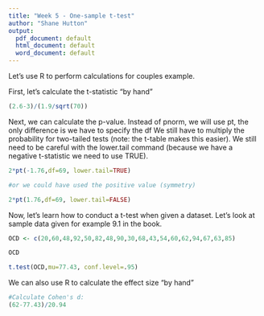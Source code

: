 ---
title: "Week 5 - One-sample t-test"
author: "Shane Hutton"
output:
  pdf_document: default
  html_document: default
  word_document: default
---

Let's use R to perform calculations for couples example.

First, let's calculate the t-statistic "by hand"
```{r}
(2.6-3)/(1.9/sqrt(70))
```

Next, we can calculate the p-value.
Instead of pnorm, we will use pt, the only difference is we have to specify the df
We still have to multiply the probability for two-tailed tests (note: the t-table makes this easier).
We still need to be careful with the lower.tail command (because we have a negative t-statistic we need to use TRUE).

```{r}
2*pt(-1.76,df=69, lower.tail=TRUE)

#or we could have used the positive value (symmetry)

2*pt(1.76,df=69, lower.tail=FALSE)
```

Now, let's learn how to conduct a t-test when given a dataset.
Let's look at sample data given for example 9.1 in the book.

```{r}
OCD <- c(20,60,48,92,50,82,48,90,30,68,43,54,60,62,94,67,63,85)

OCD

t.test(OCD,mu=77.43, conf.level=.95)
```

We can also use R to calculate the effect size "by hand"

```{r}
#Calculate Cohen's d:
(62-77.43)/20.94
```
